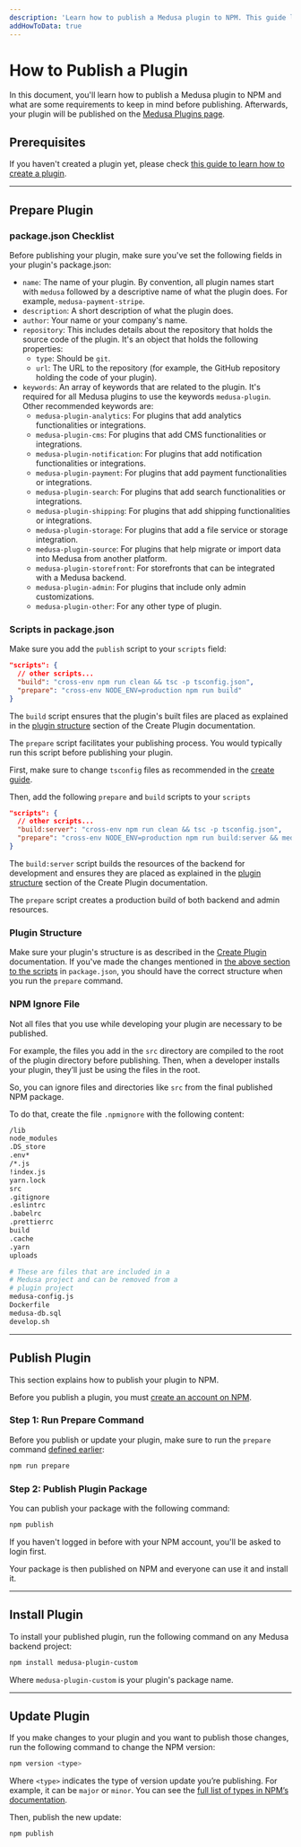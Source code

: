 ```yaml
---
description: 'Learn how to publish a Medusa plugin to NPM. This guide lists some check lists to ensure you have implemented before publishing, as well as required steps.'
addHowToData: true
---
```



# How to Publish a Plugin

In this document, you'll learn how to publish a Medusa plugin to NPM and what are some requirements to keep in mind before publishing. Afterwards, your plugin will be published on the [Medusa Plugins page](https://medusajs.com/plugins/).

## Prerequisites

If you haven't created a plugin yet, please check [this guide to learn how to create a plugin](./create.mdx).

---

## Prepare Plugin

### package.json Checklist

Before publishing your plugin, make sure you've set the following fields in your plugin's package.json:

- `name`: The name of your plugin. By convention, all plugin names start with `medusa` followed by a descriptive name of what the plugin does. For example, `medusa-payment-stripe`.
- `description`: A short description of what the plugin does.
- `author`: Your name or your company's name.
- `repository`: This includes details about the repository that holds the source code of the plugin. It's an object that holds the following properties:
  - `type`: Should be `git`.
  - `url`: The URL to the repository (for example, the GitHub repository holding the code of your plugin).
- `keywords`: An array of keywords that are related to the plugin. It's required for all Medusa plugins to use the keywords `medusa-plugin`. Other recommended keywords are:
  - `medusa-plugin-analytics`: For plugins that add analytics functionalities or integrations.
  - `medusa-plugin-cms`: For plugins that add CMS functionalities or integrations.
  - `medusa-plugin-notification`: For plugins that add notification functionalities or integrations.
  - `medusa-plugin-payment`: For plugins that add payment functionalities or integrations.
  - `medusa-plugin-search`: For plugins that add search functionalities or integrations.
  - `medusa-plugin-shipping`: For plugins that add shipping functionalities or integrations.
  - `medusa-plugin-storage`: For plugins that add a file service or storage integration.
  - `medusa-plugin-source`: For plugins that help migrate or import data into Medusa from another platform.
  - `medusa-plugin-storefront`: For storefronts that can be integrated with a Medusa backend.
  - `medusa-plugin-admin`: For plugins that include only admin customizations.
  - `medusa-plugin-other`: For any other type of plugin.

### Scripts in package.json

<Tabs groupId="plugin-preference">
  <TabItem value="without-admin" label="Without Admin Customizations" default>

  Make sure you add the `publish` script to your `scripts` field:

  ```json title=package.json
  "scripts": {
    // other scripts...
    "build": "cross-env npm run clean && tsc -p tsconfig.json",
    "prepare": "cross-env NODE_ENV=production npm run build"
  }
  ```

  The `build` script ensures that the plugin's built files are placed as explained in the [plugin structure](./create.mdx#plugin-structure) section of the Create Plugin documentation.

  The `prepare` script facilitates your publishing process. You would typically run this script before publishing your plugin.

  </TabItem>
  <TabItem value="with-admin" label="With Admin Customizations">

  First, make sure to change `tsconfig` files as recommended in the [create guide](./create.mdx#changes-for-admin-plugins).

  Then, add the following `prepare` and `build` scripts to your `scripts`

  ```json title=package.json
  "scripts": {
    // other scripts...
    "build:server": "cross-env npm run clean && tsc -p tsconfig.json",
    "prepare": "cross-env NODE_ENV=production npm run build:server && medusa-admin bundle"
  }
  ```

  The `build:server` script builds the resources of the backend for development and ensures they are placed as explained in the [plugin structure](./create.mdx#plugin-structure) section of the Create Plugin documentation.
  
  The `prepare` script creates a production build of both backend and admin resources.

  </TabItem>
</Tabs>

### Plugin Structure

Make sure your plugin's structure is as described in the [Create Plugin](./create.mdx#plugin-structure) documentation. If you've made the changes mentioned in [the above section to the scripts](#scripts-in-packagejson) in `package.json`, you should have the correct structure when you run the `prepare` command.

### NPM Ignore File

Not all files that you use while developing your plugin are necessary to be published.

For example, the files you add in the `src` directory are compiled to the root of the plugin directory before publishing. Then, when a developer installs your plugin, they’ll just be using the files in the root.

So, you can ignore files and directories like `src` from the final published NPM package.

To do that, create the file `.npmignore` with the following content:

```bash title=.npmignore
/lib
node_modules
.DS_store
.env*
/*.js
!index.js
yarn.lock
src
.gitignore
.eslintrc
.babelrc
.prettierrc
build
.cache
.yarn
uploads

# These are files that are included in a
# Medusa project and can be removed from a
# plugin project
medusa-config.js
Dockerfile
medusa-db.sql
develop.sh
```

---

## Publish Plugin

This section explains how to publish your plugin to NPM.

Before you publish a plugin, you must [create an account on NPM](https://www.npmjs.com/signup).

### Step 1: Run Prepare Command

Before you publish or update your plugin, make sure to run the `prepare` command [defined earlier](#packagejson-checklist):

```bash npm2yarn
npm run prepare
```

### Step 2: Publish Plugin Package

You can publish your package with the following command:

```bash
npm publish
```

If you haven't logged in before with your NPM account, you'll be asked to login first.

Your package is then published on NPM and everyone can use it and install it.

---

## Install Plugin

To install your published plugin, run the following command on any Medusa backend project:

```bash npm2yarn
npm install medusa-plugin-custom
```

Where `medusa-plugin-custom` is your plugin's package name.

---

## Update Plugin

If you make changes to your plugin and you want to publish those changes, run the following command to change the NPM version:

```bash
npm version <type>
```

Where `<type>` indicates the type of version update you’re publishing. For example, it can be `major` or `minor`. You can see the [full list of types in NPM’s documentation](https://docs.npmjs.com/cli/v8/commands/npm-version).

Then, publish the new update:

```bash
npm publish
```
